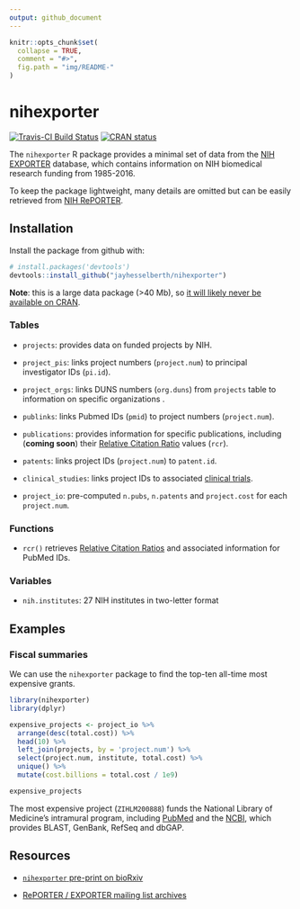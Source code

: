 ```yaml
---
output: github_document
---
```


```r
knitr::opts_chunk$set(
  collapse = TRUE,
  comment = "#>",
  fig.path = "img/README-"
)
```

# nihexporter

[![Travis-CI Build Status](https://travis-ci.org/jayhesselberth/nihexporter.png?branch=master)](https://travis-ci.org/jayhesselberth/nihexporter) [![CRAN status](https://www.r-pkg.org/badges/version/nihexporter)](https://www.r-pkg.org/badges/version/nihexporter)

The `nihexporter` R package provides a minimal set of data from the [NIH EXPORTER](http://exporter.nih.gov/default.aspx) database, which contains information on NIH biomedical research funding from 1985-2016.

To keep the package lightweight, many details are omitted but can be easily retrieved from [NIH RePORTER](https://projectreporter.nih.gov/).

## Installation

Install the package from github with:
  
```r
# install.packages('devtools')
devtools::install_github("jayhesselberth/nihexporter")
```

**Note**: this is a large data package (>40 Mb), so [it will likely never be available on CRAN](http://thecoatlessprofessor.com/programming/size-and-limitations-of-packages-on-cran/).

### Tables

* `projects`: provides data on funded projects by NIH.

* `project_pis`: links project numbers (`project.num`) to principal investigator IDs (`pi.id`).

* `project_orgs`: links DUNS numbers (`org.duns`) from `projects` table to information on specific organizations .

* `publinks`: links Pubmed IDs (`pmid`) to project numbers (`project.num`).

* `publications`: provides information for specific publications, including (**coming soon**) their [Relative Citation Ratio](https://icite.od.nih.gov) values (`rcr`). 

* `patents`: links project IDs (`project.num`) to `patent.id`.

* `clinical_studies`: links project IDs to associated [clinical trials](https://clinicaltrials.gov/).

* `project_io`: pre-computed `n.pubs`, `n.patents` and `project.cost` for each `project.num`.

### Functions

* `rcr()` retrieves [Relative Citation Ratios](https://icite.od.nih.gov/) and associated information for PubMed IDs.

### Variables

* `nih.institutes`: 27 NIH institutes in two-letter format 

## Examples

### Fiscal summaries

We can use the `nihexporter` package to find the top-ten all-time most expensive grants.

```r
library(nihexporter)
library(dplyr)

expensive_projects <- project_io %>%
  arrange(desc(total.cost)) %>%
  head(10) %>%
  left_join(projects, by = 'project.num') %>%
  select(project.num, institute, total.cost) %>% 
  unique() %>%
  mutate(cost.billions = total.cost / 1e9)

expensive_projects
```

The most expensive project (`ZIHLM200888`) funds the National Library of Medicine's intramural program, including [PubMed](pubmed.com) and the [NCBI](https://www.ncbi.nlm.nih.gov/), which provides BLAST, GenBank, RefSeq and dbGAP.

## Resources

- [`nihexporter` pre-print on bioRxiv](http://biorxiv.org/content/early/2015/12/02/033456)

- [RePORTER / EXPORTER mailing list archives](https://list.nih.gov/cgi-bin/wa.exe?A0=NIH-REPORT-PUBLIC-L)

